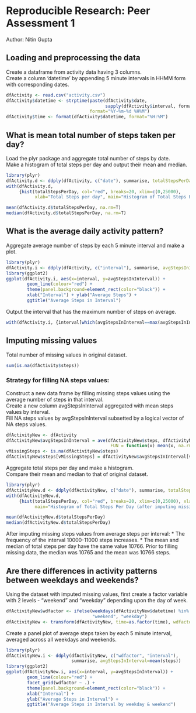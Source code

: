 # Reproducible Research: Peer Assessment 1
Author: Nitin Gupta  
  
  
## Loading and preprocessing the data
Create a dataframe from activity data having 3 columns.  
Create a column 'datetime' by appending 5 minute intervals in HHMM form with corresponding dates.
```r
dfActivity <- read.csv("activity.csv")
dfActivity$datetime <- strptime(paste(dfActivity$date, 
                                      sapply(dfActivity$interval, formatC, width=4, flag=0)),
                                format="%Y-%m-%d %H%M")
dfActivity$time <- format(dfActivity$datetime, format="%H:%M")
```


## What is mean total number of steps taken per day?
Load the plyr package and aggregate total number of steps by date.  
Make a histogram of total steps per day and output their mean and median.
```r
library(plyr)
dfActivity.d <- ddply(dfActivity, c("date"), summarise, totalStepsPerDay=sum(steps)) 
with(dfActivity.d, 
     {hist(totalStepsPerDay, col="red", breaks=20, xlim=c(0,25000), 
           xlab="Total Steps per day", main="Histogram of Total Steps Per Day")})

mean(dfActivity.d$totalStepsPerDay, na.rm=T)
median(dfActivity.d$totalStepsPerDay, na.rm=T)
```


## What is the average daily activity pattern?
Aggregate average number of steps by each 5 minute interval and make a plot.
```r
library(plyr)
dfActivity.i <- ddply(dfActivity, c("interval"), summarise, avgStepsInInterval=mean(steps, na.rm=T))
library(ggplot2)
ggplot(dfActivity.i, aes(x=interval, y=avgStepsInInterval)) + 
        geom_line(colour="red") + 
        theme(panel.background=element_rect(color="black")) +
        xlab("Interval") + ylab("Average Steps") +
        ggtitle("Average Steps in Interval")
```

Output the interval that has the maximum number of steps on average.
```r
with(dfActivity.i, {interval[which(avgStepsInInterval==max(avgStepsInInterval))]})
```


## Imputing missing values
Total number of missing values in original dataset.
```r
sum(is.na(dfActivity$steps))
```
### Strategy for filling NA steps values:
Construct a new data frame by filling missing steps values using the average number of steps in that interval.  
Create a new column avgStepsInInterval aggregated with mean steps values by interval.  
Fill NA steps values by avgStepsInInterval subsetted by a logical vector of NA steps values.
```r
dfActivityNew <- dfActivity
dfActivityNew$avgStepsInInterval = ave(dfActivityNew$steps, dfActivityNew$interval, 
                                        FUN = function(x) mean(x, na.rm=T))
vMissingSteps <- is.na(dfActivityNew$steps)
dfActivityNew$steps[vMissingSteps] = dfActivityNew$avgStepsInInterval[vMissingSteps]
```
Aggregate total steps per day and make a histogram.  
Compare their mean and median to that of original dataset.
```r
library(plyr)
dfActivityNew.d <- ddply(dfActivityNew, c("date"), summarise, totalStepsPerDay=sum(steps)) 
with(dfActivityNew.d, 
     {hist(totalStepsPerDay, col="red", breaks=20, xlim=c(0,25000), xlab="Total Steps per day",
           main="Histogram of Total Steps Per Day (after imputing missing values)")})

mean(dfActivityNew.d$totalStepsPerDay)
median(dfActivityNew.d$totalStepsPerDay)
```
After imputing missing steps values from average steps per interval:
* The frequency of the interval 10000-11000 steps increases.
* The mean and median of total steps per day have the same value 10766. Prior to filling missing data, the median was 10765 and the mean was 10766 steps.  


## Are there differences in activity patterns between weekdays and weekends?
Using the dataset with imputed missing values, first create a factor variable with 2 levels - "weekend" and "weekday" depending upon the day of week.
```r
dfActivityNew$wdfactor <- ifelse(weekdays(dfActivityNew$datetime) %in% c("Saturday","Sunday"),
                                 "weekend", "weekday")
dfActivityNew <- transform(dfActivityNew, time=as.factor(time), wdfactor=as.factor(wdfactor))
```
Create a panel plot of average steps taken by each 5 minute interval, averaged across all weekdays and weekends.
```r
library(plyr)
dfActivityNew.i <- ddply(dfActivityNew, c("wdfactor", "interval"), 
                         summarise, avgStepsInInterval=mean(steps))
library(ggplot2)
ggplot(dfActivityNew.i, aes(x=interval, y=avgStepsInInterval)) + 
        geom_line(colour="red") + 
        facet_grid(wdfactor ~ .) + 
        theme(panel.background=element_rect(color="black")) + 
        xlab("Interval") + 
        ylab("Average Steps in Interval") + 
        ggtitle("Average Steps in Interval by weekday & weekend")
```

